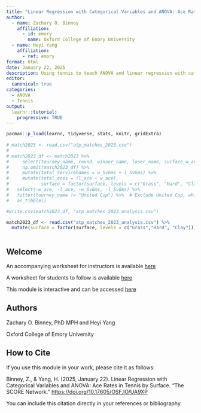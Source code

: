 ```yaml
---
title: "Linear Regression with Categorical Variables and ANOVA: Ace Rates in Tennis by Surface"
author:
  - name: Zachary O. Binney
    affiliation:
      - id: emory
        name: Oxford College of Emory University
  - name: Heyi Yang
    affiliation:
      - ref: emory
format: html
date: January 22, 2025
description: Using tennis to teach ANOVA and linear regression with categorical variables
editor: 
  canonical: true
categories:
  - ANOVA
  - Tennis
output: 
  learnr::tutorial:
    progressive: TRUE
---
```


```r

pacman::p_load(learnr, tidyverse, stats, knitr, gridExtra)
  
# match2023 <- read.csv("atp_matches_2023.csv")
#   
# match2023_df <- match2023 %>%
#     select(tourney_name, round, winner_name, loser_name, surface,w_ace,l_ace,w_SvGms,l_SvGms) %>%
#     na.omit(match2023_df) %>% 
#     mutate(total_ServiceGames = w_SvGms + l_SvGms) %>%
#     mutate(total_aces = (l_ace + w_ace),
#            surface = factor(surface, levels = c("Grass", "Hard", "Clay"))) %>% 
#   select(-w_ace, -l_ace, -w_SvGms, -l_SvGms) %>% 
#   filter(tourney_name != "United Cup") %>%  # Exclude United Cup, which is a country team tournament
#   as_tibble()

#write.csv(match2023_df, "atp_matches_2023_analysis.csv")

match2023_df <- read.csv("atp_matches_2023_analysis.csv") %>% 
  mutate(surface = factor(surface, levels = c("Grass","Hard", "Clay")))



```

## Welcome

An accompanying worksheet for instructors is available [here](https://github.com/nick3703/WP_SCORE/raw/main/external_submissions/Tennis/Tennis_Ace_Rate_Worksheet_Version_forInstructors.docx)

A worksheet for students to follow is available  [here](https://github.com/nick3703/WP_SCORE/raw/main/external_submissions/Tennis/Tennis_Ace_Rate_Worksheet_Version_forStudents.docx) 

This module is interactive and can be accessed [here]( https://github.com/zbinney/SCORE_Tennis_Linear_Regression_ANOVA)


## Authors

Zachary O. Binney, PhD MPH and Heyi Yang

Oxford College of Emory University


## How to Cite

If you use this module in your work, please cite it as follows:

Binney, Z., & Yang, H. (2025, January 22). Linear Regression with Categorical Variables and ANOVA: Ace Rates in Tennis by Surface. "The SCORE Network." <https://doi.org/10.17605/OSF.IO/UA9XP>

You can include this citation directly in your references or bibliography.

